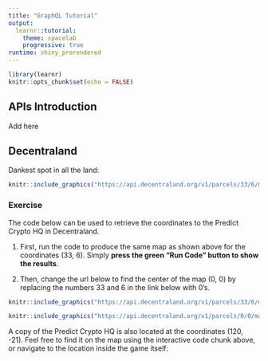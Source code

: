 ```yaml
---
title: "GraphQL Tutorial"
output: 
  learnr::tutorial:
    theme: spacelab
    progressive: true
runtime: shiny_prerendered
---
```


```r
library(learnr)
knitr::opts_chunk$set(echo = FALSE)
```

## APIs Introduction

Add here


## Decentraland

Dankest spot in all the land:

```r
knitr::include_graphics("https://api.decentraland.org/v1/parcels/33/6/map.png")
```

### Exercise 

The code below can be used to retrieve the coordinates to the Predict Crypto HQ in Decentraland. 

1. First, run the code to produce the same map as shown above for the coordinates (33, 6). Simply **press the green "Run Code" button to show the results**.

2. Then, change the url below to find the center of the map (0, 0) by replacing the numbers 33 and 6 in the link below with 0's.

```r
knitr::include_graphics("https://api.decentraland.org/v1/parcels/33/6/map.png")
```

```r
knitr::include_graphics("https://api.decentraland.org/v1/parcels/0/0/map.png")

```

A copy of the Predict Crypto HQ is also located at the coordinates (120, -21). Feel free to find it on the map using the interactive code chunk above, or navigate to the location inside the game itself: 


<!-- In case I need to remember syntax for a quiz: -->
<!-- ```{r quiz} -->
<!-- quiz( -->
<!--   question("Which package contains functions for installing other R packages?", -->
<!--     answer("base"), -->
<!--     answer("tools"), -->
<!--     answer("utils", correct = TRUE), -->
<!--     answer("codetools") -->
<!--   ), -->
<!--   question("Which of the R packages listed below are used to create plots?", -->
<!--     answer("lattice", correct = TRUE), -->
<!--     answer("tools"), -->
<!--     answer("stats"), -->
<!--     answer("grid", correct = TRUE) -->
<!--   ) -->
<!-- ) -->
<!-- ``` -->

